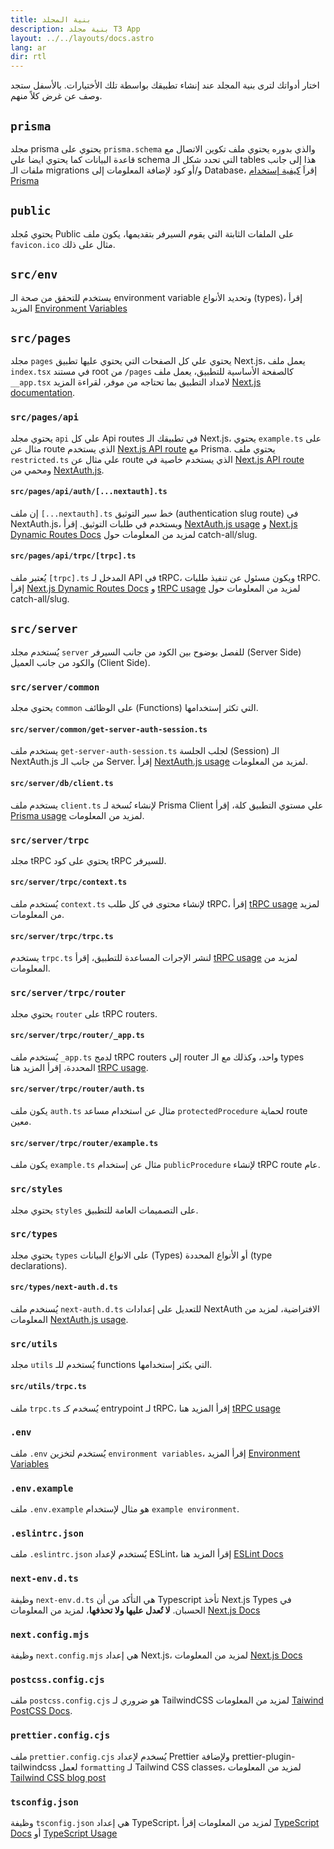 ```yaml
---
title: بنية المجلد
description: بنية مجلد T3 App
layout: ../../layouts/docs.astro
lang: ar
dir: rtl
---
```



اختار أدواتك لترى بنية المجلد عند إنشاء تطبيقك بواسطة تلك الأختيارات. بالأسفل ستجد وصف عن غرض كلاً منهم.

<Form />

<Diagram />

<div data-components="prisma">

## `prisma`

مجلد prisma يحتوي على `prisma.schema` والذي بدوره يحتوي ملف تكوين الاتصال مع قاعدة البيانات كما يحتوي ايضا علي schema التي تحدد شكل الـ tables هذا إلى جانب ملفات الـ migrations و/أو كود لإضافة المعلومات إلى Database، إقراَ [كيفية إستخدام Prisma](/ar/usage/prisma)

## `public`

يحتوي مُجلد Public على الملفات الثابتة التي يقوم السيرفر بتقديمها، يكون ملف `favicon.ico` مثال على ذلك.

## `src/env`

يستخدم للتحقق من صحة الـ environment variable وتحديد الأنواع (types)، إقرأ المزيد [Environment Variables](usage/env-variables)

## `src/pages`

مجلد `pages` يحتوي علي كل الصفحات التي يحتوي عليها تطبيق Next.js، يعمل ملف `index.tsx` في مستند root من `/pages` كالصفحة الأساسية للتطبيق،
يعمل ملف `__app.tsx` لامداد التطبيق بما تحتاجه من موفر، لقراءة المزيد [Next.js documentation](https://nextjs.org/docs/basic-features/pages).

</div>
<div data-components="nextauth trpc">

### `src/pages/api`

يحتوي مجلد `api` علي كل Api routes في تطبيقك الـ Next.js، يحتوي `example.ts` على مثال عن route الذي يستخدم [Next.js API route](https://nextjs.org/docs/api-routes/introduction) مع Prisma. يحتوي ملف `restricted.ts` علي مثال عن route الذي يستخدم خاصية في [Next.js API route](https://nextjs.org/docs/api-routes/introduction) ومحمي من [NextAuth.js](https://next-auth.js.org/).

</div>
<div data-components="nextauth">

#### `src/pages/api/auth/[...nextauth].ts`

إن ملف `[...nextauth].ts` خط سير التوثيق (authentication slug route) في NextAuth.js، ويستخدم في طلبات التوثيق. إقرأ [NextAuth.js usage](usage/next-auth) و [Next.js Dynamic Routes Docs](https://nextjs.org/docs/routing/dynamic-routes) لمزيد من المعلومات حول catch-all/slug.

</div>
<div data-components="trpc">

#### `src/pages/api/trpc/[trpc].ts`

يُعتبر ملف `[trpc].ts` المدخل لـ API في tRPC، ويكون مسئول عن تنفيذ طلبات tRPC. إقرأ [Next.js Dynamic Routes Docs](https://nextjs.org/docs/routing/dynamic-routes) و [tRPC usage](usage/trpc#-pagesapitrpctrpcts) لمزيد من المعلومات حول catch-all/slug.

</div>
<div data-components="trpc prisma">

## `src/server`

يُستخدم مجلد `server` للفصل بوضوح بين الكود من جانب السيرفر (Server Side) والكود من جانب العميل (Client Side).

</div>
<div data-components="nextauth+trpc">

### `src/server/common`

يحتوي مجلد `common` على الوظائف (Functions) التي تكثر إستخدامها.

</div>
<div data-components="nextauth+trpc">

#### `src/server/common/get-server-auth-session.ts`

يستخدم ملف `get-server-auth-session.ts` لجلب الجلسة (Session) الـ NextAuth.js من جانب الـ Server. إقرأ [NextAuth.js usage](usage/next-auth#usage-with-trpc) لمزيد من المعلومات.

</div>
<div data-components="prisma">

#### `src/server/db/client.ts`

يستخدم ملف `client.ts` لإنشاء نُسخة لـ Prisma Client علي مستوي التطبيق كلة، إقرأ [Prisma usage](usage/prisma#prisma-client) لمزيد من المعلومات.

</div>
<div data-components="trpc">

### `src/server/trpc`

مجلد tRPC يحتوي على كود tRPC للسيرفر.

</div>
<div data-components="trpc">

#### `src/server/trpc/context.ts`

يُستخدم ملف `context.ts` لإنشاء محتوى في كل طلب tRPC، إقرأ [tRPC usage](usage/trpc#-servertrpccontextts) لمزيد من المعلومات.

</div>
<div data-components="trpc">

#### `src/server/trpc/trpc.ts`

يستخدم `trpc.ts` لنشر الإجرات المساعدة للتطبيق، إقرأ [tRPC usage](usage/trpc#-servertrpctrpcts) لمزيد من المعلومات.

</div>
<div data-components="trpc">

### `src/server/trpc/router`

يحتوي مجلد `router` على tRPC routers.

</div>
<div data-components="trpc">

#### `src/server/trpc/router/_app.ts`

يُستخدم ملف `_app.ts` لدمج tRPC routers إلى router واحد، وكذلك مع الـ types المحددة، إقرأ المزيد هنا [tRPC usage](usage/trpc#-servertrpcrouterts).

</div>
<div data-components="nextauth+trpc">

#### `src/server/trpc/router/auth.ts`

يكون ملف `auth.ts` مثال عن استخدام مساعد `protectedProcedure` لحماية route معين.

</div>
<div data-components="trpc">

#### `src/server/trpc/router/example.ts`

يكون ملف `example.ts` مثال عن إستخدام `publicProcedure` لإنشاء tRPC route عام.

</div>
<div>

### `src/styles`

يحتوي مجلد `styles` على التصميمات العامة للتطبيق.

</div>
<div data-components="nextauth">

### `src/types`

يحتوي مجلد `types` على الانواع البيانات (Types) أو الأنواع المحددة (type declarations).

</div>
<div data-components="nextauth">

#### `src/types/next-auth.d.ts`

يُسنخدم ملف `next-auth.d.ts` للتعديل على إعدادات NextAuth الافتراضية، لمزيد من المعلومات [NextAuth.js usage](usage/next-auth#inclusion-of-userid-on-the-session).

</div>
<div data-components="trpc">

### `src/utils`

مجلد `utils` يُستخدم للـ functions التي يكثر إستخدامها.

</div>
<div data-components="trpc">

#### `src/utils/trpc.ts`

ملف `trpc.ts` يُسخدم كـ entrypoint لـ tRPC، إقرأ المزيد هنا [tRPC usage](usage/trpc#-utilstrpcts)

</div>
<div>

### `.env`

ملف `.env` يُستخدم لتخزين `environment variables`، إقرأ المزيد [Environment Variables](usage/env-variables)

</div>
<div>

### `.env.example`

ملف `.env.example` هو مثال لإستخدام `example environment`.

</div>
<div>

### `.eslintrc.json`

ملف `.eslintrc.json` يٌستخدم لإعداد ESLint، إقرأ المزيد هنا [ESLint Docs](https://eslint.org/docs/latest/user-guide/configuring/configuration-files)

</div>
<div>

### `next-env.d.ts`

وظيفة `next-env.d.ts` هي التأكد من أن Typescript تأخذ Next.js Types في الحسبان. **لا تُعدل عليها ولا تحذفها**، لمزيد من المعلومات [Next.js Docs](https://nextjs.org/docs/basic-features/typescript#existing-projects)

</div>
<div>

### `next.config.mjs`

وظيفة `next.config.mjs` هي إعداد Next.js، لمزيد من المعلومات [Next.js Docs](https://nextjs.org/docs/api-reference/next.config.js/introduction)

</div>
<div data-components="tailwind">

### `postcss.config.cjs`

ملف `postcss.config.cjs` هو ضروري لـ TailwindCSS لمزيد من المعلومات [Taiwind PostCSS Docs](https://tailwindcss.com/docs/installation/using-postcss).

</div>
<div data-components="tailwind">

### `prettier.config.cjs`

ملف `prettier.config.cjs` يُسخدم لإعداد Prettier ولإضافة prettier-plugin-tailwindcss لعمل `formatting` لـ Tailwind CSS classes، لمزيد من المعلومات [Tailwind CSS blog post](https://tailwindcss.com/blog/automatic-class-sorting-with-prettier)

</div>
<div>

### `tsconfig.json`

وظيفة `tsconfig.json` هي إعداد TypeScript، لمزيد من المعلومات إقرأ [TypeScript Docs](https://www.typescriptlang.org/docs/handbook/tsconfig-json.html) أو [TypeScript Usage](usage/typescript)

</div>
